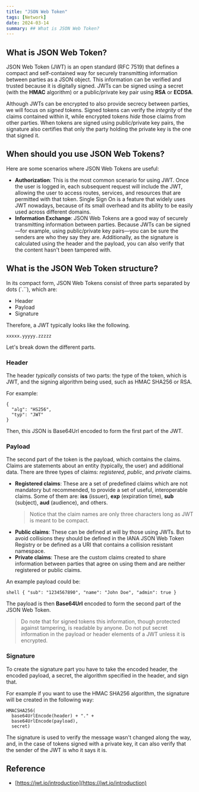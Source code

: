 ```yaml
---
title: "JSON Web Token"
tags: [Network]
date: 2024-03-14
summary: ## What is JSON Web Token?
---
```


## What is JSON Web Token?

JSON Web Token (JWT) is an open standard (RFC 7519) that defines a compact and
self-contained way for securely transmitting information between parties as a
JSON object. This information can be verified and trusted because it is
digitally signed. JWTs can be signed using a secret (with the **HMAC** algorithm) or
a public/private key pair using **RSA** or **ECDSA**.

Although JWTs can be encrypted to also provide secrecy between parties, we will
focus on _signed_ tokens. Signed tokens can verify the _integrity_ of the claims
contained within it, while encrypted tokens _hide_ those claims from other
parties. When tokens are signed using public/private key pairs, the signature
also certifies that only the party holding the private key is the one that
signed it.

## When should you use JSON Web Tokens?

Here are some scenarios where JSON Web Tokens are useful:

- **Authorization**: This is the most common scenario for using JWT. Once the user is logged in, each subsequent request will include the JWT, allowing the user to access routes, services, and resources that are permitted with that token. Single Sign On is a feature that widely uses JWT nowadays, because of its small overhead and its ability to be easily used across different domains.
- **Information Exchange**: JSON Web Tokens are a good way of securely transmitting information between parties. Because JWTs can be signed—for example, using public/private key pairs—you can be sure the senders are who they say they are. Additionally, as the signature is calculated using the header and the payload, you can also verify that the content hasn't been tampered with.

## What is the JSON Web Token structure?

In its compact form, JSON Web Tokens consist of three parts separated by dots (`.``), which are:

- Header
- Payload
- Signature

Therefore, a JWT typically looks like the following.

```shell
xxxxx.yyyyy.zzzzz
```

Let's break down the different parts.

### Header

The header _typically_ consists of two parts: the type of the token, which is JWT, and the signing algorithm being used, such as HMAC SHA256 or RSA.

For example:

```shell
{
  "alg": "HS256",
  "typ": "JWT"
}
```

Then, this JSON is Base64Url encoded to form the first part of the JWT.

### Payload

The second part of the token is the payload, which contains the claims. Claims
are statements about an entity (typically, the user) and additional data. There
are three types of claims: _registered_, _public_, and _private_ claims.

- **Registered claims**: These are a set of predefined claims which are not
  mandatory but recommended, to provide a set of useful, interoperable claims.
  Some of them are: **iss** (issuer), **exp** (expiration time), **sub**
  (subject), **aud** (audience), and others.
  > Notice that the claim names are only three characters long as JWT is meant
  > to be compact.
- **Public claims**: These can be defined at will by those using JWTs. But to
  avoid collisions they should be defined in the IANA JSON Web Token Registry or
  be defined as a URI that contains a collision resistant namespace.
- **Private claims**: These are the custom claims created to share information
  between parties that agree on using them and are neither registered or public
  claims.

An example payload could be:

`shell { "sub": "1234567890", "name": "John Doe", "admin": true }`

The payload is then **Base64Url** encoded to form the second part of the JSON
Web Token.

> Do note that for signed tokens this information, though protected against
> tampering, is readable by anyone. Do not put secret information in the payload
> or header elements of a JWT unless it is encrypted.

### Signature

To create the signature part you have to take the encoded header, the encoded payload, a secret, the algorithm specified in the header, and sign that.

For example if you want to use the HMAC SHA256 algorithm, the signature will be created in the following way:

```shell
HMACSHA256(
  base64UrlEncode(header) + "." +
  base64UrlEncode(payload),
  secret)
```

The signature is used to verify the message wasn't changed along the way, and, in the case of tokens signed with a private key, it can also verify that the sender of the JWT is who it says it is.

## Reference

- [https://jwt.io/introduction](https://jwt.io/introduction)

